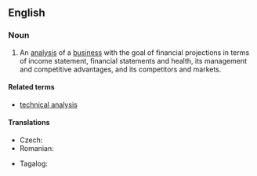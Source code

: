 ==English==
{{wikipedia}}

===Noun===
{{en-noun|~|fundamental analyses}}

# {{lb|en|finance}} An [[analysis]] of a [[business]] with the goal of financial projections in terms of income statement, financial statements and health, its management and competitive advantages, and its competitors and markets.

====Related terms====
* [[technical analysis]]

====Translations====
{{trans-top|analysis}}
* Czech: {{t|cs|fundamentální analýza|f}}
* Romanian: {{t|ro|analiză fundamentală}}
{{trans-mid}}
* Tagalog: {{t|tl|batayang suri}}
{{trans-bottom}}